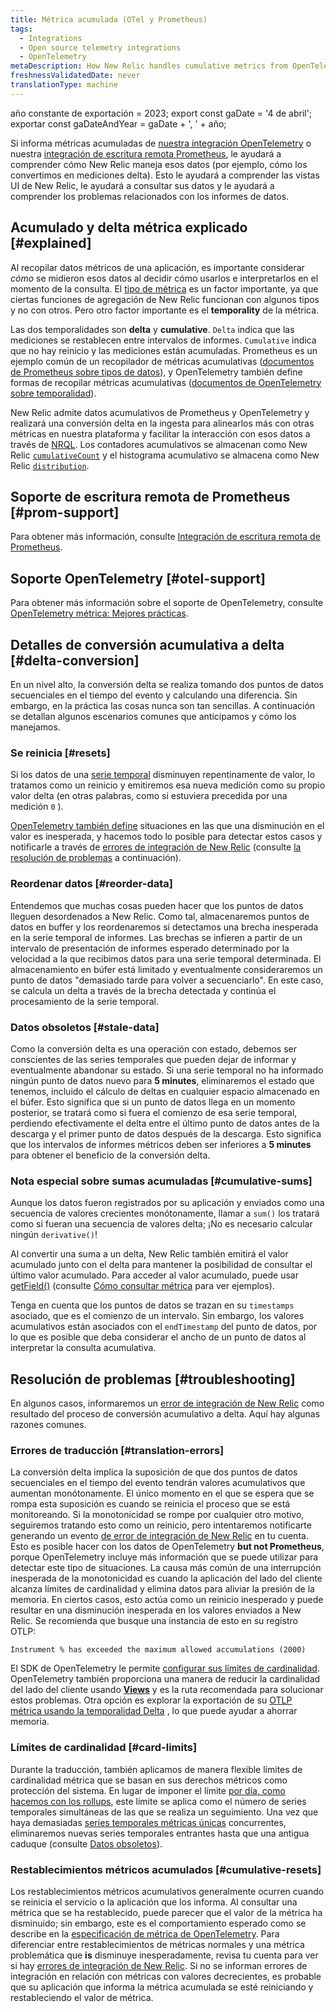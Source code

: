 ```yaml
---
title: Métrica acumulada (OTel y Prometheus)
tags:
  - Integrations
  - Open source telemetry integrations
  - OpenTelemetry
metaDescription: How New Relic handles cumulative metrics from OpenTelemetry and Prometheus.
freshnessValidatedDate: never
translationType: machine
---
```



año constante de exportación = 2023; export const gaDate = '4 de abril'; exportar const gaDateAndYear = gaDate + ', ' + año;

Si informa métricas acumuladas de [nuestra integración OpenTelemetry](/docs/more-integrations/open-source-telemetry-integrations/opentelemetry/opentelemetry-introduction) o nuestra [integración de escritura remota Prometheus](/docs/infrastructure/prometheus-integrations/install-configure-remote-write/set-your-prometheus-remote-write-integration), le ayudará a comprender cómo New Relic maneja esos datos (por ejemplo, cómo los convertimos en mediciones delta). Esto le ayudará a comprender las vistas UI de New Relic, le ayudará a consultar sus datos y le ayudará a comprender los problemas relacionados con los informes de datos.

## Acumulado y delta métrica explicado [#explained]

Al recopilar datos métricos de una aplicación, es importante considerar _cómo_ se midieron esos datos al decidir cómo usarlos e interpretarlos en el momento de la consulta. El [tipo de métrica](/docs/data-apis/understand-data/metric-data/metric-data-type/#metric-types) es un factor importante, ya que ciertas funciones de agregación de New Relic funcionan con algunos tipos y no con otros. Pero otro factor importante es el <DoNotTranslate>**temporality**</DoNotTranslate> de la métrica.

Las dos temporalidades son <DoNotTranslate>**delta**</DoNotTranslate> y <DoNotTranslate>**cumulative**</DoNotTranslate>. `Delta` indica que las mediciones se restablecen entre intervalos de informes. `Cumulative` indica que no hay reinicio y las mediciones están acumuladas. Prometheus es un ejemplo común de un recopilador de métricas acumulativas ([documentos de Prometheus sobre tipos de datos](https://prometheus.io/docs/concepts/metric_types)), y OpenTelemetry también define formas de recopilar métricas acumulativas ([documentos de OpenTelemetry sobre temporalidad](https://opentelemetry.io/docs/reference/specification/metrics/data-model/#temporality)).

New Relic admite datos acumulativos de Prometheus y OpenTelemetry y realizará una conversión delta en la ingesta para alinearlos más con otras métricas en nuestra plataforma y facilitar la interacción con esos datos a través de [NRQL](/docs/query-your-data/nrql-new-relic-query-language/get-started/introduction-nrql-new-relics-query-language). Los contadores acumulativos se almacenan como New Relic [`cumulativeCount`](/docs/data-apis/understand-data/metric-data/metric-data-type/#metric-types) y el histograma acumulativo se almacena como New Relic [`distribution`](/docs/data-apis/understand-data/metric-data/metric-data-type/#metric-types).

## Soporte de escritura remota de Prometheus [#prom-support]

Para obtener más información, consulte [Integración de escritura remota de Prometheus](/docs/infrastructure/prometheus-integrations/get-started/send-prometheus-metric-data-new-relic).

## Soporte OpenTelemetry [#otel-support]

Para obtener más información sobre el soporte de OpenTelemetry, consulte [OpenTelemetry métrica: Mejores prácticas](/docs/more-integrations/open-source-telemetry-integrations/opentelemetry/best-practices/opentelemetry-best-practices-metrics).

## Detalles de conversión acumulativa a delta [#delta-conversion]

En un nivel alto, la conversión delta se realiza tomando dos puntos de datos secuenciales en el tiempo del evento y calculando una diferencia. Sin embargo, en la práctica las cosas nunca son tan sencillas. A continuación se detallan algunos escenarios comunes que anticipamos y cómo los manejamos.

### Se reinicia [#resets]

Si los datos de una [serie temporal](https://opentelemetry.io/docs/reference/specification/metrics/data-model/#timeseries-model) disminuyen repentinamente de valor, lo tratamos como un reinicio y emitiremos esa nueva medición como su propio valor delta (en otras palabras, como si estuviera precedida por una medición `0` ).

[OpenTelemetry también define](https://opentelemetry.io/docs/reference/specification/metrics/data-model/#resets-and-gaps) situaciones en las que una disminución en el valor es inesperada, y hacemos todo lo posible para detectar estos casos y notificarle a través de [errores de integración de New Relic](/docs/data-apis/manage-data/nrintegrationerror) (consulte [la resolución de problemas](#troubleshooting) a continuación).

### Reordenar datos [#reorder-data]

Entendemos que muchas cosas pueden hacer que los puntos de datos lleguen desordenados a New Relic. Como tal, almacenaremos puntos de datos en buffer y los reordenaremos si detectamos una brecha inesperada en la serie temporal de informes. Las brechas se infieren a partir de un intervalo de presentación de informes esperado determinado por la velocidad a la que recibimos datos para una serie temporal determinada. El almacenamiento en búfer está limitado y eventualmente consideraremos un punto de datos "demasiado tarde para volver a secuenciarlo". En este caso, se calcula un delta a través de la brecha detectada y continúa el procesamiento de la serie temporal.

### Datos obsoletos [#stale-data]

Como la conversión delta es una operación con estado, debemos ser conscientes de las series temporales que pueden dejar de informar y eventualmente abandonar su estado. Si una serie temporal no ha informado ningún punto de datos nuevo para <DoNotTranslate>**5 minutes**</DoNotTranslate>, eliminaremos el estado que tenemos, incluido el cálculo de deltas en cualquier espacio almacenado en el búfer. Esto significa que si un punto de datos llega en un momento posterior, se tratará como si fuera el comienzo de esa serie temporal, perdiendo efectivamente el delta entre el último punto de datos antes de la descarga y el primer punto de datos después de la descarga. Esto significa que los intervalos de informes métricos deben ser inferiores a <DoNotTranslate>**5 minutes**</DoNotTranslate> para obtener el beneficio de la conversión delta.

### Nota especial sobre sumas acumuladas [#cumulative-sums]

Aunque los datos fueron registrados por su aplicación y enviados como una secuencia de valores crecientes monótonamente, llamar a `sum()` los tratará como si fueran una secuencia de valores delta; ¡No es necesario calcular ningún `derivative()`!

Al convertir una suma a un delta, New Relic también emitirá el valor acumulado junto con el delta para mantener la posibilidad de consultar el último valor acumulado. Para acceder al valor acumulado, puede usar [getField()](/docs/query-your-data/nrql-new-relic-query-language/get-started/nrql-syntax-clauses-functions/#func-getfield) (consulte [Cómo consultar métrica](/docs/more-integrations/open-source-telemetry-integrations/opentelemetry/best-practices/opentelemetry-best-practices-metrics/#query) para ver ejemplos).

Tenga en cuenta que los puntos de datos se trazan en su `timestamps` asociado, que es el comienzo de un intervalo. Sin embargo, los valores acumulativos están asociados con el `endTimestamp` del punto de datos, por lo que es posible que deba considerar el ancho de un punto de datos al interpretar la consulta acumulativa.

## Resolución de problemas [#troubleshooting]

En algunos casos, informaremos un [error de integración de New Relic](/docs/data-apis/manage-data/nrintegrationerror) como resultado del proceso de conversión acumulativo a delta. Aquí hay algunas razones comunes.

### Errores de traducción [#translation-errors]

La conversión delta implica la suposición de que dos puntos de datos secuenciales en el tiempo del evento tendrán valores acumulativos que aumentan monótonamente. El único momento en el que se espera que se rompa esta suposición es cuando se reinicia el proceso que se está monitoreando. Si la monotonicidad se rompe por cualquier otro motivo, seguiremos tratando esto como un reinicio, pero intentaremos notificarte generando un evento [de error de integración de New Relic](/docs/data-apis/manage-data/nrintegrationerror) en tu cuenta. Esto es posible hacer con los datos de OpenTelemetry <DoNotTranslate>**but not Prometheus**</DoNotTranslate>, porque OpenTelemetry incluye más información que se puede utilizar para detectar este tipo de situaciones. La causa más común de una interrupción inesperada de la monotonicidad es cuando la aplicación del lado del cliente alcanza límites de cardinalidad y elimina datos para aliviar la presión de la memoria. En ciertos casos, esto actúa como un reinicio inesperado y puede resultar en una disminución inesperada en los valores enviados a New Relic. Se recomienda que busque una instancia de esto en su registro OTLP:

```
Instrument % has exceeded the maximum allowed accumulations (2000)
```

El SDK de OpenTelemetry le permite [configurar sus límites de cardinalidad](https://opentelemetry.io/docs/specs/otel/metrics/sdk/#cardinality-limits). OpenTelemetry también proporciona una manera de reducir la cardinalidad del lado del cliente usando [<DoNotTranslate>**Views**</DoNotTranslate>](https://opentelemetry.io/docs/reference/specification/metrics/sdk/#view) y es la ruta recomendada para solucionar estos problemas. Otra opción es explorar la exportación de su [OTLP métrica usando la temporalidad Delta](https://opentelemetry.io/docs/reference/specification/metrics/sdk_exporters/otlp/#additional-configuration) , lo que puede ayudar a ahorrar memoria.

### Límites de cardinalidad [#card-limits]

Durante la traducción, también aplicamos de manera flexible límites de cardinalidad métrica que se basan en sus derechos métricos como protección del sistema. En lugar de imponer el límite [por día, como hacemos con los rollups](/docs/data-apis/ingest-apis/metric-api/metric-api-limits-restricted-attributes/#incident-unique-timeseries), este límite se aplica como el número de series temporales simultáneas de las que se realiza un seguimiento. Una vez que haya demasiadas [series temporales métricas únicas](/docs/data-apis/ingest-apis/metric-api/NRQL-high-cardinality-metrics/#what-why) concurrentes, eliminaremos nuevas series temporales entrantes hasta que una antigua caduque (consulte [Datos obsoletos](#stale-data)).

### Restablecimientos métricos acumulados [#cumulative-resets]

Los restablecimientos métricos acumulativos generalmente ocurren cuando se reinicia el servicio o la aplicación que los informa. Al consultar una métrica que se ha restablecido, puede parecer que el valor de la métrica ha disminuido; sin embargo, este es el comportamiento esperado como se describe en la [especificación de métrica de OpenTelemetry](https://opentelemetry.io/docs/reference/specification/metrics/data-model/#resets-and-gaps). Para diferenciar entre restablecimientos de métricas normales y una métrica problemática que <DoNotTranslate>**is**</DoNotTranslate> disminuye inesperadamente, revisa tu cuenta para ver si hay [errores de integración de New Relic](/docs/data-apis/manage-data/nrintegrationerror). Si no se informan errores de integración en relación con métricas con valores decrecientes, es probable que su aplicación que informa la métrica acumulada se esté reiniciando y restableciendo el valor de métrica.